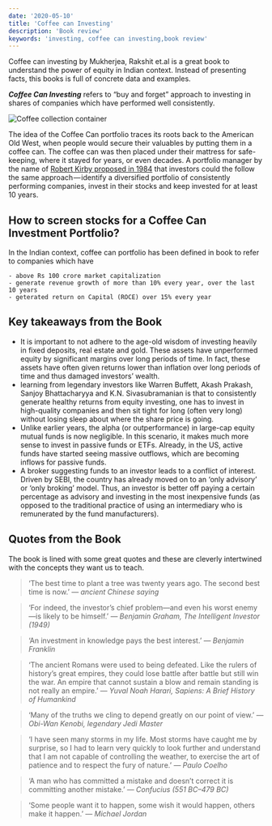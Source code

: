 ```yaml
---
date: '2020-05-10'
title: 'Coffee can Investing'
description: 'Book review'
keywords: 'investing, coffee can investing,book review'
---
```



<Book coverImage={image1}/>

Coffee can investing by Mukherjea, Rakshit et.al is a great book to understand the power of equity in Indian context. Instead of presenting facts, this books is full of concrete data and examples.

**_Coffee Can Investing_** refers to “buy and forget” approach to investing in shares of companies which have performed well consistently.

<img alt="Coffee collection container" src={image2}/>

The idea of the Coffee Can portfolio traces its roots back to the American Old West, when people would secure their valuables by putting them in a coffee can. The coffee can was then placed under their mattress for safe-keeping, where it stayed for years, or even decades. A portfolio manager by the name of [Robert Kirby proposed in 1984](https://jpm.pm-research.com/content/11/1/76) that investors could the follow the same approach — identify a diversified portfolio of consistently performing companies, invest in their stocks and keep invested for at least 10 years.

## How to screen stocks for a Coffee Can Investment Portfolio?

In the Indian context, coffee can portfolio has been defined in book to refer to companies which have

    - above Rs 100 crore market capitalization
    - generate revenue growth of more than 10% every year, over the last 10 years
    - geterated return on Capital (ROCE) over 15% every year

## Key takeaways from the Book

- It is important to not adhere to the age-old wisdom of investing heavily in fixed deposits, real estate and gold. These assets have unperformed equity by significant margins over long periods of time. In fact, these assets have often given returns lower than inflation over long periods of time and thus damaged investors’ wealth.
- learning from legendary investors like Warren Buffett, Akash Prakash, Sanjoy Bhattacharyya and K.N. Sivasubramanian is that to consistently generate healthy returns from equity investing, one has to invest in high-quality companies and then sit tight for long (often very long) without losing sleep about where the share price is going.
- Unlike earlier years, the alpha (or outperformance) in large-cap equity mutual funds is now negligible. In this scenario, it makes much more sense to invest in passive funds or ETFs. Already, in the US, active funds have started seeing massive outflows, which are becoming inflows for passive funds.
- A broker suggesting funds to an investor leads to a conflict of interest. Driven by SEBI, the country has already moved on to an ‘only advisory’ or ‘only broking’ model. Thus, an investor is better off paying a certain percentage as advisory and investing in the most inexpensive funds (as opposed to the traditional practice of using an intermediary who is remunerated by the fund manufacturers).

## Quotes from the Book

The book is lined with some great quotes and these are cleverly intertwined with the concepts they want us to teach.

> ‘The best time to plant a tree was twenty years ago. The second
> best time is now.’
> <cite>— ancient Chinese saying</cite>

> ‘For indeed, the investor’s chief problem—and even his worst
> enemy—is likely to be himself.’
> <cite>— Benjamin Graham, The Intelligent Investor (1949)</cite>

> ‘An investment in knowledge pays the best interest.’
> <cite>— Benjamin Franklin</cite>

> ‘The ancient Romans were used to being defeated. Like the rulers
> of history’s great empires, they could lose battle after battle but still
> win the war. An empire that cannot sustain a blow and remain
> standing is not really an empire.’
> <cite>— Yuval Noah Harari, Sapiens: A Brief History of Humankind</cite>

> ‘Many of the truths we cling to depend greatly on our point of
> view.’
> <cite>— Obi-Wan Kenobi, legendary Jedi Master</cite>

> ‘I have seen many storms in my life. Most storms have caught me
> by surprise, so I had to learn very quickly to look further and
> understand that I am not capable of controlling the weather, to
> exercise the art of patience and to respect the fury of nature.’
> <cite>— Paulo Coelho</cite>

> ‘A man who has committed a mistake and doesn’t correct it is
> committing another mistake.’
> <cite>— Confucius (551 BC–479 BC)</cite>

> ‘Some people want it to happen, some wish it would happen, others
> make it happen.’
> <cite>— Michael Jordan</cite>
